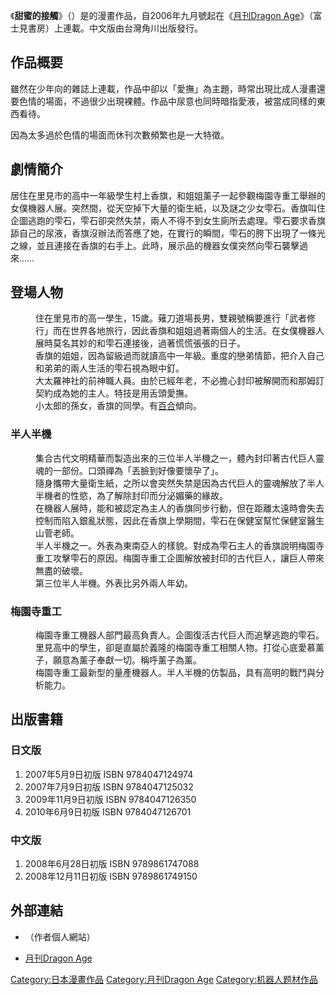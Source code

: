 {{unfinished}}
{{Infobox animanga/Headerofja
|標題= 甜蜜的接觸
|圖像= 
|尺寸= 
|說明= 
|日文名稱=いいなり! あいぶれーしょん
|英文名稱= 
|假名= 
|羅馬字= 
|類型= 
}}
{{Infobox animanga/Manga
|標題= 
|作者= {{lang|ja|[[中嶋ちずな|中嶋ちずな]]}}
|作畫= 
|出版社= {{flagicon|Japan}}[[富士見書房|富士見書房]]<br />{{flagicon|Taiwan}}[[台灣角川|台灣角川]]
|其他出版社= 
|連載雜誌= [[月刊Dragon_Age|月刊Dragon Age]]
|label= 
|發售日= 
|開始= 2006年9月
|結束= 2010年
|冊數= 4卷
|話數= 
|其他= 
}}
{{Infobox animanga/Footerofja}}
《'''甜蜜的接觸'''》（{{lang|ja|いいなり! あいぶれーしょん}}）是{{lang|ja|[[中嶋ちずな|中嶋ちずな]]}}的漫畫作品，自2006年九月號起在《[[月刊Dragon_Age|月刊Dragon Age]]》（富士見書房）上連載。中文版由台灣角川出版發行。

==作品概要==
雖然在少年向的雜誌上連載，作品中卻以「愛撫」為主題，時常出現比成人漫畫還要色情的場面，不過很少出現裸體。作品中尿意也同時暗指愛液，被當成同樣的東西看待。

因為太多過於色情的場面而休刊次數頻繁也是一大特徵。

==劇情簡介==
居住在里見市的高中一年級學生村上香旗，和姐姐薰子一起參觀梅園寺重工舉辦的女僕機器人展。突然間，從天空掉下大量的衛生紙，以及謎之少女雫石。香旗叫住企圖逃跑的雫石，雫石卻突然失禁，兩人不得不到女生廁所去處理。雫石要求香旗舔自己的尿液，香旗沒辦法而答應了她，在實行的瞬間，雫石的胯下出現了一條光之線，並且連接在香旗的右手上。此時，展示品的機器女僕突然向雫石襲擊過來……

==登場人物==
;{{nihongo|村上 香旗|村上 香旗（むらかみ こうき）}}
:住在里見市的高一學生，15歲。薙刀道場長男，雙親號稱要進行「武者修行」而在世界各地旅行，因此香旗和姐姐過著兩個人的生活。在女僕機器人展時莫名其妙的和雫石連接後，過著慌慌張張的日子。
;{{nihongo|村上 薰子|村上 薫子（むらかみ かおるこ）}}
:香旗的姐姐，因為留級過而就讀高中一年級。重度的戀弟情節，把介入自己和弟弟的兩人生活的雫石視為眼中釘。
;{{nihongo|萬杜 小太郎|万杜 小太郎（まんず こたろう）}}
:大太羅神社的前神職人員。由於已經年老，不必擔心封印被解開而和那姆訂契約成為她的主人。特技是用舌頭愛撫。
;{{nihongo|萬杜 真依|万杜 真依（まんず まい）}}
:小太郎的孫女，香旗的同學。有[[百合_(同人)|百合]]傾向。
===半人半機===
;{{nihongo|雫石|雫石（しずくいし）}}
:集合古代文明精華而製造出來的三位半人半機之一，體內封印著古代巨人靈魂的一部份。口頭禪為「丟臉到好像要懷孕了」。
:隨身攜帶大量衛生紙，之所以會突然失禁是因為古代巨人的靈魂解放了半人半機者的性慾，為了解除封印而分泌媚藥的緣故。
:在機器人展時，能和被認定為主人的香旗同步行動，但在距離太遠時會失去控制而陷入銀亂狀態，因此在香旗上學期間，雫石在保健室幫忙保健室醫生山菅老師。
;{{nihongo|那姆|ナム}}
:半人半機之一。外表為東南亞人的樣貌。對成為雫石主人的香旗說明梅園寺重工攻擊雫石的原因。梅園寺重工企圖解放被封印的古代巨人，讓巨人帶來無盡的破壞。
;{{nihongo|艾莉絲提爾|アリステール}}
:第三位半人半機。外表比另外兩人年幼。
===梅園寺重工===
;{{nihongo|梅園寺 義隆|梅園寺 義隆（ばいえんじ よしたか）}}
:梅園寺重工機器人部門最高負責人。企圖復活古代巨人而追擊逃跑的雫石。
;{{nihongo|貫一郎|貫一郎（かんいちろう）}}
:里見高中的學生，卻是直屬於義隆的梅園寺重工相關人物。打從心底愛慕薰子，願意為薰子奉獻一切。稱呼薰子為薰。
;{{nihongo|女僕機器人|メイドロボ}}
:梅園寺重工最新型的量產機器人。半人半機的仿製品，具有高明的戰鬥與分析能力。

==出版書籍==
===日文版===
#2007年5月9日初版 ISBN 9784047124974
#2007年7月9日初版 ISBN 9784047125032
#2009年11月9日初版 ISBN 9784047126350
#2010年6月9日初版 ISBN 9784047126701

===中文版===
#2008年6月28日初版 ISBN 9789861747088
#2008年12月11日初版 ISBN 9789861749150

==外部連結==
* {{lang|ja|[http://guranitto.zombie.jp/ おんぷの絨毯]}}（作者個人網站）
* [http://www.fujimishobo.co.jp/webage/ 月刊Dragon Age] {{Wayback|url=http://www.fujimishobo.co.jp/webage/ |date=20190804145422 }}

{{DEFAULTSORT:Iinari Aiburejon}}
[[Category:日本漫畫作品|Category:日本漫畫作品]]
[[Category:月刊Dragon_Age|Category:月刊Dragon Age]]
[[Category:机器人题材作品|Category:机器人题材作品]]